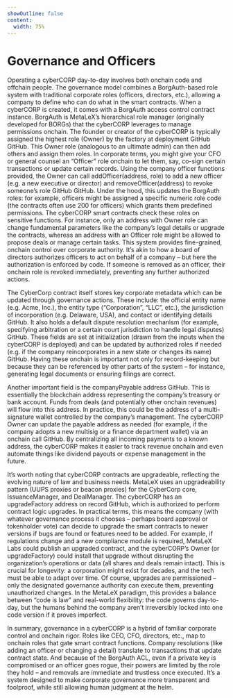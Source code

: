 ```yaml
---
showOutline: false
content:
  width: 75%
---
```


# Governance and Officers

Operating a cyberCORP day-to-day involves both onchain code and offchain people. The governance model combines a BorgAuth-based role system with traditional corporate roles (officers, directors, etc.), allowing a company to define who can do what in the smart contracts. When a cyberCORP is created, it comes with a BorgAuth access control contract instance. BorgAuth is MetaLeX’s hierarchical role manager (originally developed for BORGs) that the cyberCORP leverages to manage permissions onchain. The founder or creator of the cyberCORP is typically assigned the highest role (Owner) by the factory at deployment GitHub GitHub. This Owner role (analogous to an ultimate admin) can then add others and assign them roles. In corporate terms, you might give your CFO or general counsel an “Officer” role onchain to let them, say, co-sign certain transactions or update certain records. Using the company officer functions provided, the Owner can call addOfficer(address, role) to add a new officer (e.g. a new executive or director) and removeOfficer(address) to revoke someone’s role GitHub GitHub. Under the hood, this updates the BorgAuth roles: for example, officers might be assigned a specific numeric role code (the contracts often use 200 for officers) which grants them predefined permissions. The cyberCORP smart contracts check these roles on sensitive functions. For instance, only an address with Owner role can change fundamental parameters like the company’s legal details or upgrade the contracts, whereas an address with an Officer role might be allowed to propose deals or manage certain tasks. This system provides fine-grained, onchain control over corporate authority. It’s akin to how a board of directors authorizes officers to act on behalf of a company – but here the authorization is enforced by code. If someone is removed as an officer, their onchain role is revoked immediately, preventing any further authorized actions.

The CyberCorp contract itself stores key corporate metadata which can be updated through governance actions. These include: the official entity name (e.g. Acme, Inc.), the entity type (“Corporation”, “LLC”, etc.), the jurisdiction of incorporation (e.g. Delaware, USA), and contact or identifying details GitHub. It also holds a default dispute resolution mechanism (for example, specifying arbitration or a certain court jurisdiction to handle legal disputes) GitHub. These fields are set at initialization (drawn from the inputs when the cyberCORP is deployed) and can be updated by authorized roles if needed (e.g. if the company reincorporates in a new state or changes its name) GitHub. Having these onchain is important not only for record-keeping but because they can be referenced by other parts of the system – for instance, generating legal documents or ensuring filings are correct.

Another important field is the companyPayable address GitHub. This is essentially the blockchain address representing the company’s treasury or bank account. Funds from deals (and potentially other onchain revenues) will flow into this address. In practice, this could be the address of a multi-signature wallet controlled by the company’s management. The cyberCORP Owner can update the payable address as needed (for example, if the company adopts a new multisig or a finance department wallet) via an onchain call GitHub. By centralizing all incoming payments to a known address, the cyberCORP makes it easier to track revenue onchain and even automate things like dividend payouts or expense management in the future.

It’s worth noting that cyberCORP contracts are upgradeable, reflecting the evolving nature of law and business needs. MetaLeX uses an upgradeability pattern (UUPS proxies or beacon proxies) for the CyberCorp core, IssuanceManager, and DealManager. The cyberCORP has an upgradeFactory address on record GitHub, which is authorized to perform contract logic upgrades. In practical terms, this means the company (with whatever governance process it chooses – perhaps board approval or tokenholder vote) can decide to upgrade the smart contracts to newer versions if bugs are found or features need to be added. For example, if regulations change and a new compliance module is required, MetaLeX Labs could publish an upgraded contract, and the cyberCORP’s Owner (or upgradeFactory) could install that upgrade without disrupting the organization’s operations or data (all shares and deals remain intact). This is crucial for longevity: a corporation might exist for decades, and the tech must be able to adapt over time. Of course, upgrades are permissioned – only the designated governance authority can execute them, preventing unauthorized changes. In the MetaLeX paradigm, this provides a balance between “code is law” and real-world flexibility: the code governs day-to-day, but the humans behind the company aren’t irreversibly locked into one code version if it proves imperfect.

In summary, governance in a cyberCORP is a hybrid of familiar corporate control and onchain rigor. Roles like CEO, CFO, directors, etc., map to onchain roles that gate smart contract functions. Company resolutions (like adding an officer or changing a detail) translate to transactions that update contract state. And because of the BorgAuth ACL, even if a private key is compromised or an officer goes rogue, their powers are limited by the role they hold – and removals are immediate and trustless once executed. It’s a system designed to make corporate governance more transparent and foolproof, while still allowing human judgment at the helm.


